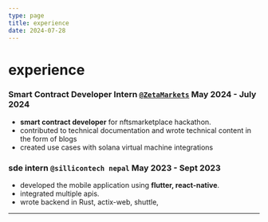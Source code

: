 ```yaml
---
type: page
title: experience
date: 2024-07-28
---
```



# experience

### Smart Contract Developer Intern [`@ZetaMarkets`](https://www.zeta.markets/)             May 2024 - July 2024
- **smart contract developer** for nftsmarketplace hackathon.
- contributed to technical documentation and wrote technical content in the form of blogs
- created use cases with solana virtual machine integrations

### sde intern `@sillicontech nepal`                     May 2023 - Sept 2023
- developed the mobile application using **flutter, react-native**.
- integrated multiple apis.
- wrote backend in Rust, actix-web, shuttle,
---

<div className="flex justify-between items-center">
  <div className="flex items-center gap-4">
    <SocialLinks />
  </div>
</div>